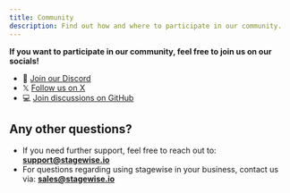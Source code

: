 ```yaml
---
title: Community
description: Find out how and where to participate in our community.
---
```


**If you want to participate in our community, feel free to join us on our socials!**

- 👾 [Join our Discord](https://discord.gg/gkdGsDYaKA)
- 𝕏 [Follow us on X](https://x.com/stagewise_io)
- 💻 [Join discussions on GitHub](https://github.com/stagewise-io/stagewise/issues)


## Any other questions?

- If you need further support, feel free to reach out to: **[support@stagewise.io](mailto:support@stagewise.io)** 
- For questions regarding using stagewise in your business, contact us via: **[sales@stagewise.io](mailto:sales@stagewise.io)** 